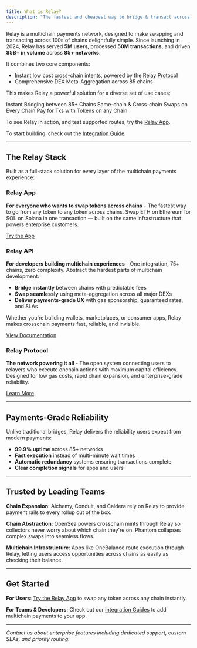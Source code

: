 ```yaml
---
title: What is Relay?
description: "The fastest and cheapest way to bridge & transact across chains"
---
```


Relay is a multichain payments network, designed to make swapping and transacting across 100s of chains delightfully simple. Since launching in 2024, Relay has served **5M users**, processed **50M transactions**, and driven **$5B+ in volume** across **85+ networks**.

It combines two core components:

- Instant low cost cross-chain intents, powered by the [Relay Protocol]()
- Comprehensive DEX Meta-Aggregation across 85 chains

This makes Relay a powerful solution for a diverse set of use cases:

<Columns cols={3}>
  <Card
    title="Bridging & Onboarding"
    icon="link"
    href="/use-cases/bridging"
    cta="Learn More"
  >
    Instant Bridging between 85+ Chains
  </Card>
  <Card
    title="Swaps"
    href="/use-cases/cross-chain-swaps"
    icon="right-left"
    cta="Learn More"
  >
    Same-chain & Cross-chain Swaps on Every Chain
  </Card>
  <Card
    title="Call Execution"
    href="/use-cases/calling"
    icon="hexagon-nodes"
    cta="Learn More"
  >
    Pay for Txs with Tokens on any Chain
  </Card>
</Columns>

To see Relay in action, and test supported routes, try the [Relay App](https://relay.link/bridge).

To start building, check out the [Integration Guide](/references/api/api_guides/bridging-integration-guide).

---

## The Relay Stack

Built as a full-stack solution for every layer of the multichain payments experience:

### Relay App

**For everyone who wants to swap tokens across chains** - The fastest way to go from any token to any token across chains. Swap ETH on Ethereum for SOL on Solana in one transaction — built on the same infrastructure that powers enterprise customers.

[Try the App](https://relay.link/)

### Relay API

**For developers building multichain experiences** - One integration, 75+ chains, zero complexity. Abstract the hardest parts of multichain development:

- **Bridge instantly** between chains with predictable fees
- **Swap seamlessly** using meta-aggregation across all major DEXs
- **Deliver payments-grade UX** with gas sponsorship, guaranteed rates, and SLAs

Whether you're building wallets, marketplaces, or consumer apps, Relay makes crosschain payments fast, reliable, and invisible.

[View Documentation](/references/api/overview)

### Relay Protocol

**The network powering it all** - The open system connecting users to relayers who execute onchain actions with maximum capital efficiency. Designed for low gas costs, rapid chain expansion, and enterprise-grade reliability.

[Learn More](/references/protocol/overview)

---

## Payments-Grade Reliability

Unlike traditional bridges, Relay delivers the reliability users expect from modern payments:

- **99.9% uptime** across 85+ networks
- **Fast execution** instead of multi-minute wait times
- **Automatic redundancy** systems ensuring transactions complete
- **Clear completion signals** for apps and users

---

## Trusted by Leading Teams

**Chain Expansion**: Alchemy, Conduit, and Caldera rely on Relay to provide payment rails to every rollup out of the box.

**Chain Abstraction**: OpenSea powers crosschain mints through Relay so collectors never worry about which chain they're on. Phantom collapses complex swaps into seamless flows.

**Multichain Infrastructure**: Apps like OneBalance route execution through Relay, letting users access opportunities across chains as easily as checking their balance.

---

## Get Started

**For Users**: [Try the Relay App](https://relay.link/) to swap any token across any chain instantly.

**For Teams & Developers**: Check out our [Integration Guides](/references/api/api_guides/bridging-integration-guide) to add multichain payments to your app.

---

_Contact us about enterprise features including dedicated support, custom SLAs, and priority routing._
